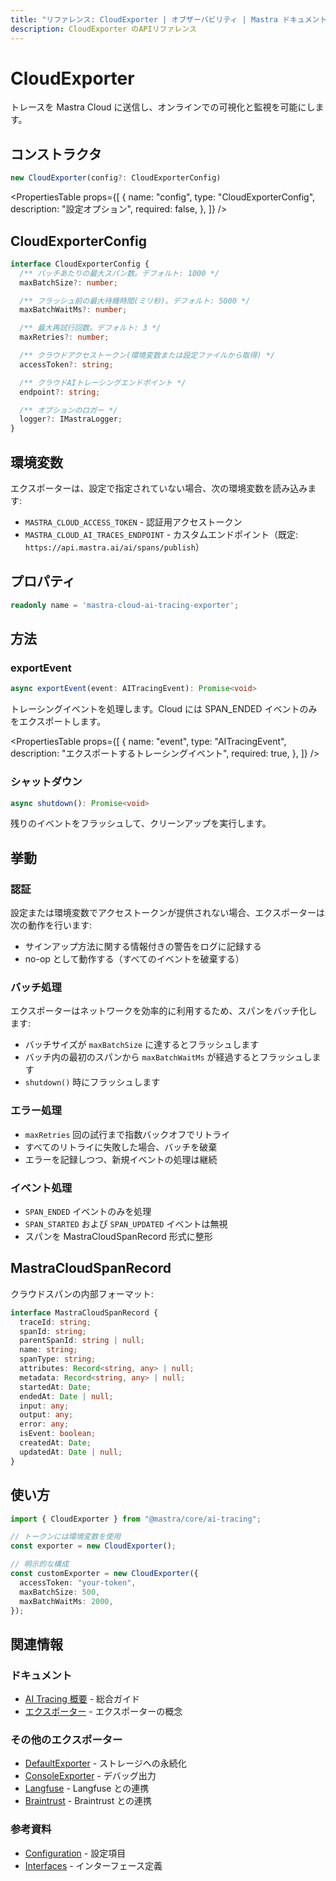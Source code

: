 ```yaml
---
title: "リファレンス: CloudExporter | オブザーバビリティ | Mastra ドキュメント"
description: CloudExporter のAPIリファレンス
---
```




# CloudExporter

トレースを Mastra Cloud に送信し、オンラインでの可視化と監視を可能にします。

## コンストラクタ

```typescript
new CloudExporter(config?: CloudExporterConfig)
```

<PropertiesTable
  props={[
{
  name: "config",
  type: "CloudExporterConfig",
  description: "設定オプション",
  required: false,
},
]}
/>


## CloudExporterConfig

```typescript
interface CloudExporterConfig {
  /** バッチあたりの最大スパン数。デフォルト: 1000 */
  maxBatchSize?: number;

  /** フラッシュ前の最大待機時間(ミリ秒)。デフォルト: 5000 */
  maxBatchWaitMs?: number;

  /** 最大再試行回数。デフォルト: 3 */
  maxRetries?: number;

  /** クラウドアクセストークン(環境変数または設定ファイルから取得) */
  accessToken?: string;

  /** クラウドAIトレーシングエンドポイント */
  endpoint?: string;

  /** オプションのロガー */
  logger?: IMastraLogger;
}
```


## 環境変数

エクスポーターは、設定で指定されていない場合、次の環境変数を読み込みます:

- `MASTRA_CLOUD_ACCESS_TOKEN` - 認証用アクセストークン
- `MASTRA_CLOUD_AI_TRACES_ENDPOINT` - カスタムエンドポイント（既定: `https://api.mastra.ai/ai/spans/publish`）

## プロパティ

```typescript
readonly name = 'mastra-cloud-ai-tracing-exporter';
```


## 方法

### exportEvent

```typescript
async exportEvent(event: AITracingEvent): Promise<void>
```

トレーシングイベントを処理します。Cloud には SPAN&#95;ENDED イベントのみをエクスポートします。

<PropertiesTable
  props={[
{
  name: "event",
  type: "AITracingEvent",
  description: "エクスポートするトレーシングイベント",
  required: true,
},
]}
/>


### シャットダウン

```typescript
async shutdown(): Promise<void>
```

残りのイベントをフラッシュして、クリーンアップを実行します。


## 挙動

### 認証

設定または環境変数でアクセストークンが提供されない場合、エクスポーターは次の動作を行います:

- サインアップ方法に関する情報付きの警告をログに記録する
- no-op として動作する（すべてのイベントを破棄する）

### バッチ処理

エクスポーターはネットワークを効率的に利用するため、スパンをバッチ化します:

- バッチサイズが `maxBatchSize` に達するとフラッシュします
- バッチ内の最初のスパンから `maxBatchWaitMs` が経過するとフラッシュします
- `shutdown()` 時にフラッシュします

### エラー処理

- `maxRetries` 回の試行まで指数バックオフでリトライ
- すべてのリトライに失敗した場合、バッチを破棄
- エラーを記録しつつ、新規イベントの処理は継続

### イベント処理

- `SPAN_ENDED` イベントのみを処理
- `SPAN_STARTED` および `SPAN_UPDATED` イベントは無視
- スパンを MastraCloudSpanRecord 形式に整形

## MastraCloudSpanRecord

クラウドスパンの内部フォーマット:

```typescript
interface MastraCloudSpanRecord {
  traceId: string;
  spanId: string;
  parentSpanId: string | null;
  name: string;
  spanType: string;
  attributes: Record<string, any> | null;
  metadata: Record<string, any> | null;
  startedAt: Date;
  endedAt: Date | null;
  input: any;
  output: any;
  error: any;
  isEvent: boolean;
  createdAt: Date;
  updatedAt: Date | null;
}
```


## 使い方

```typescript
import { CloudExporter } from "@mastra/core/ai-tracing";

// トークンには環境変数を使用
const exporter = new CloudExporter();

// 明示的な構成
const customExporter = new CloudExporter({
  accessToken: "your-token",
  maxBatchSize: 500,
  maxBatchWaitMs: 2000,
});
```


## 関連情報

### ドキュメント

- [AI Tracing 概要](/docs/observability/ai-tracing/overview) - 総合ガイド
- [エクスポーター](/docs/observability/ai-tracing/overview#exporters) - エクスポーターの概念

### その他のエクスポーター

- [DefaultExporter](/reference/observability/ai-tracing/exporters/default-exporter) - ストレージへの永続化
- [ConsoleExporter](/reference/observability/ai-tracing/exporters/console-exporter) - デバッグ出力
- [Langfuse](/reference/observability/ai-tracing/exporters/langfuse) - Langfuse との連携
- [Braintrust](/reference/observability/ai-tracing/exporters/braintrust) - Braintrust との連携

### 参考資料

- [Configuration](/reference/observability/ai-tracing/configuration) - 設定項目
- [Interfaces](/reference/observability/ai-tracing/interfaces) - インターフェース定義